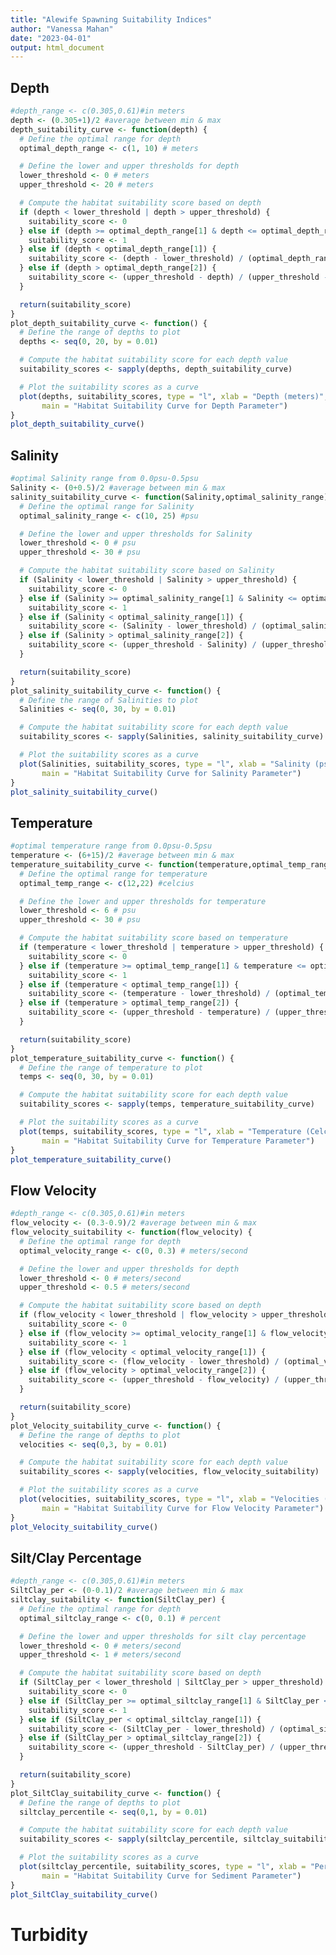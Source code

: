```yaml
---
title: "Alewife Spawning Suitability Indices"
author: "Vanessa Mahan"
date: "2023-04-01"
output: html_document
---
```

## Depth

```r
#depth_range <- c(0.305,0.61)#in meters
depth <- (0.305+1)/2 #average between min & max
depth_suitability_curve <- function(depth) {
  # Define the optimal range for depth
  optimal_depth_range <- c(1, 10) # meters

  # Define the lower and upper thresholds for depth
  lower_threshold <- 0 # meters
  upper_threshold <- 20 # meters

  # Compute the habitat suitability score based on depth
  if (depth < lower_threshold | depth > upper_threshold) {
    suitability_score <- 0
  } else if (depth >= optimal_depth_range[1] & depth <= optimal_depth_range[2]) {
    suitability_score <- 1
  } else if (depth < optimal_depth_range[1]) {
    suitability_score <- (depth - lower_threshold) / (optimal_depth_range[1] - lower_threshold)
  } else if (depth > optimal_depth_range[2]) {
    suitability_score <- (upper_threshold - depth) / (upper_threshold - optimal_depth_range[2])
  }

  return(suitability_score)
}
plot_depth_suitability_curve <- function() {
  # Define the range of depths to plot
  depths <- seq(0, 20, by = 0.01)

  # Compute the habitat suitability score for each depth value
  suitability_scores <- sapply(depths, depth_suitability_curve)

  # Plot the suitability scores as a curve
  plot(depths, suitability_scores, type = "l", xlab = "Depth (meters)", ylab = "Habitat Suitability", ylim=c(0,1),
       main = "Habitat Suitability Curve for Depth Parameter")
}
plot_depth_suitability_curve()
```
## Salinity

```r
#optimal Salinity range from 0.0psu-0.5psu
Salinity <- (0+0.5)/2 #average between min & max
salinity_suitability_curve <- function(Salinity,optimal_salinity_range) {
  # Define the optimal range for Salinity
  optimal_salinity_range <- c(10, 25) #psu

  # Define the lower and upper thresholds for Salinity
  lower_threshold <- 0 # psu
  upper_threshold <- 30 # psu

  # Compute the habitat suitability score based on Salinity
  if (Salinity < lower_threshold | Salinity > upper_threshold) {
    suitability_score <- 0
  } else if (Salinity >= optimal_salinity_range[1] & Salinity <= optimal_salinity_range[2]) {
    suitability_score <- 1
  } else if (Salinity < optimal_salinity_range[1]) {
    suitability_score <- (Salinity - lower_threshold) / (optimal_salinity_range[1] - lower_threshold)
  } else if (Salinity > optimal_salinity_range[2]) {
    suitability_score <- (upper_threshold - Salinity) / (upper_threshold - optimal_salinity_range[2])
  }

  return(suitability_score)
}
plot_salinity_suitability_curve <- function() {
  # Define the range of Salinities to plot
  Salinities <- seq(0, 30, by = 0.01)

  # Compute the habitat suitability score for each depth value
  suitability_scores <- sapply(Salinities, salinity_suitability_curve)

  # Plot the suitability scores as a curve
  plot(Salinities, suitability_scores, type = "l", xlab = "Salinity (psu)", ylab = "Habitat Suitability", ylim=c(0,1),
       main = "Habitat Suitability Curve for Salinity Parameter")
}
plot_salinity_suitability_curve()
```
## Temperature

```r
#optimal temperature range from 0.0psu-0.5psu
temperature <- (6+15)/2 #average between min & max
temperature_suitability_curve <- function(temperature,optimal_temp_range) {
  # Define the optimal range for temperature
  optimal_temp_range <- c(12,22) #celcius

  # Define the lower and upper thresholds for temperature
  lower_threshold <- 6 # psu
  upper_threshold <- 30 # psu

  # Compute the habitat suitability score based on temperature
  if (temperature < lower_threshold | temperature > upper_threshold) {
    suitability_score <- 0
  } else if (temperature >= optimal_temp_range[1] & temperature <= optimal_temp_range[2]) {
    suitability_score <- 1
  } else if (temperature < optimal_temp_range[1]) {
    suitability_score <- (temperature - lower_threshold) / (optimal_temp_range[1] - lower_threshold)
  } else if (temperature > optimal_temp_range[2]) {
    suitability_score <- (upper_threshold - temperature) / (upper_threshold - optimal_temp_range[2])
  }

  return(suitability_score)
}
plot_temperature_suitability_curve <- function() {
  # Define the range of temperature to plot
  temps <- seq(0, 30, by = 0.01)

  # Compute the habitat suitability score for each depth value
  suitability_scores <- sapply(temps, temperature_suitability_curve)

  # Plot the suitability scores as a curve
  plot(temps, suitability_scores, type = "l", xlab = "Temperature (Celcius)", ylab = "Habitat Suitability", ylim=c(0,1),
       main = "Habitat Suitability Curve for Temperature Parameter")
}
plot_temperature_suitability_curve()
```
## Flow Velocity

```r
#depth_range <- c(0.305,0.61)#in meters
flow_velocity <- (0.3-0.9)/2 #average between min & max
flow_velocity_suitability <- function(flow_velocity) {
  # Define the optimal range for depth
  optimal_velocity_range <- c(0, 0.3) # meters/second

  # Define the lower and upper thresholds for depth
  lower_threshold <- 0 # meters/second
  upper_threshold <- 0.5 # meters/second

  # Compute the habitat suitability score based on depth
  if (flow_velocity < lower_threshold | flow_velocity > upper_threshold) {
    suitability_score <- 0
  } else if (flow_velocity >= optimal_velocity_range[1] & flow_velocity <= optimal_velocity_range[2]) {
    suitability_score <- 1
  } else if (flow_velocity < optimal_velocity_range[1]) {
    suitability_score <- (flow_velocity - lower_threshold) / (optimal_velocity_range[1] - lower_threshold)
  } else if (flow_velocity > optimal_velocity_range[2]) {
    suitability_score <- (upper_threshold - flow_velocity) / (upper_threshold - optimal_velocity_range[2])
  }

  return(suitability_score)
}
plot_Velocity_suitability_curve <- function() {
  # Define the range of depths to plot
  velocities <- seq(0,3, by = 0.01)

  # Compute the habitat suitability score for each depth value
  suitability_scores <- sapply(velocities, flow_velocity_suitability)

  # Plot the suitability scores as a curve
  plot(velocities, suitability_scores, type = "l", xlab = "Velocities (meters/second)", ylab = "Habitat Suitability", ylim=c(0,1),
       main = "Habitat Suitability Curve for Flow Velocity Parameter")
}
plot_Velocity_suitability_curve()
```
## Silt/Clay Percentage

```r
#depth_range <- c(0.305,0.61)#in meters
SiltClay_per <- (0-0.1)/2 #average between min & max
siltclay_suitability <- function(SiltClay_per) {
  # Define the optimal range for depth
  optimal_siltclay_range <- c(0, 0.1) # percent

  # Define the lower and upper thresholds for silt clay percentage
  lower_threshold <- 0 # meters/second
  upper_threshold <- 1 # meters/second

  # Compute the habitat suitability score based on depth
  if (SiltClay_per < lower_threshold | SiltClay_per > upper_threshold) {
    suitability_score <- 0
  } else if (SiltClay_per >= optimal_siltclay_range[1] & SiltClay_per <= optimal_siltclay_range[2]) {
    suitability_score <- 1
  } else if (SiltClay_per < optimal_siltclay_range[1]) {
    suitability_score <- (SiltClay_per - lower_threshold) / (optimal_siltclay_range[1] - lower_threshold)
  } else if (SiltClay_per > optimal_siltclay_range[2]) {
    suitability_score <- (upper_threshold - SiltClay_per) / (upper_threshold - optimal_siltclay_range[2])
  }

  return(suitability_score)
}
plot_SiltClay_suitability_curve <- function() {
  # Define the range of depths to plot
  siltclay_percentile <- seq(0,1, by = 0.01)

  # Compute the habitat suitability score for each depth value
  suitability_scores <- sapply(siltclay_percentile, siltclay_suitability)

  # Plot the suitability scores as a curve
  plot(siltclay_percentile, suitability_scores, type = "l", xlab = "Percent of Silt/Clay in Sediment (%)", ylab = "Habitat Suitability", ylim=c(0,1),
       main = "Habitat Suitability Curve for Sediment Parameter")
}
plot_SiltClay_suitability_curve()
```
# Turbidity
